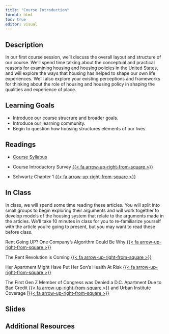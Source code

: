 ```yaml
---
title: "Course Introduction"
format: html
toc: true
editor: visual
---
```


## Description

In our first course session, we'll discuss the overall layout and structure of our course. We'll spend time talking about the conceptual and practical reasons for examining housing and housing policies in the United States, and will explore the ways that housing has helped to shape our own life experiences. We'll also explore your existing perceptions and frameworks for thinking about the role of housing and housing policy in shaping the qualities and experience of place.

## Learning Goals

-   Introduce our course strucrure and broader goals.
-   Introduce our learning community.
-   Begin to question how housing structures elements of our lives.

## Readings

-   [Course Syllabus](../syllabus/index.qmd)

-   Course Introductory Survey [{{< fa arrow-up-right-from-square >}}](https://forms.illinois.edu/sec/404416424)

-   Schwartz Chapter 1 [{{< fa arrow-up-right-from-square >}}](https://uofi.box.com/s/osyqyyvsuajbi8y2eb10e70ye4jgpeqw)

## In Class

In class, we will spend some time reading these articles. You will split into small groups to begin exploring their arguments and will work together to develop models of the housing system that relate to the arguments made in the articles. We'll take 10 minutes in class for you to re-familiarize yourself with the article you're going to present, but you may want to read these before class.

Rent Going UP? One Company's Algorithm Could Be Why [{{< fa arrow-up-right-from-square >}}](https://uofi.box.com/s/sntwcxmlmpy5kxvcqf0qg0m98qyli091)

The Rent Revolution is Coming [{{< fa arrow-up-right-from-square >}}](https://uofi.box.com/s/qk2y64gq7qkjmqmrxjvtccnlkybej7l6)

Her Apartment Might Have Put Her Son's Health At Risk [{{< fa arrow-up-right-from-square >}}](https://uofi.box.com/s/ft9vhf2y8dsf6v6a7cf9176128k2p5gy)

The First Gen Z Member of Congress was Denied a D.C. Apartment Due to Bad Credit [{{< fa arrow-up-right-from-square >}}](https://uofi.box.com/s/37s4fk38vzzupq2hdw5lw5f1577cb5da) and Urban Institute Coverage \[[{{< fa arrow-up-right-from-square >}}](https://uofi.box.com/s/tuxmkgwfnk577ndxbyjm7no8osq5rr3f)

## Slides

## Additional Resources
